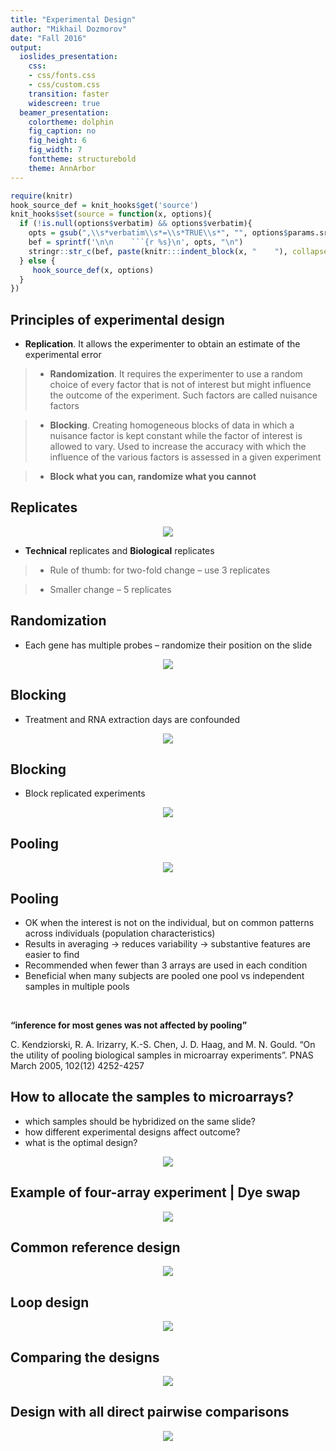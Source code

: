 ```yaml
---
title: "Experimental Design"
author: "Mikhail Dozmorov"
date: "Fall 2016"
output:
  ioslides_presentation:
    css:
    - css/fonts.css
    - css/custom.css
    transition: faster
    widescreen: true
  beamer_presentation:
    colortheme: dolphin
    fig_caption: no
    fig_height: 6
    fig_width: 7
    fonttheme: structurebold
    theme: AnnArbor
---
```


```r
require(knitr)
hook_source_def = knit_hooks$get('source')
knit_hooks$set(source = function(x, options){
  if (!is.null(options$verbatim) && options$verbatim){
    opts = gsub(",\\s*verbatim\\s*=\\s*TRUE\\s*", "", options$params.src)
    bef = sprintf('\n\n    ```{r %s}\n', opts, "\n")
    stringr::str_c(bef, paste(knitr:::indent_block(x, "    "), collapse = '\n'), "\n    ```\n")
  } else {
     hook_source_def(x, options)
  }
})
```

## Principles of experimental design {.larger}

- **Replication**. It allows the experimenter to obtain an estimate of the experimental error

>- **Randomization**. It requires the experimenter to use a random choice of every factor that is not of interest but might influence the outcome of the experiment. Such factors are called nuisance factors

>- **Blocking**. Creating homogeneous blocks of data in which a nuisance factor is kept constant while the factor of interest is allowed to vary. Used to increase the accuracy with which the influence of the various factors is assessed in a given experiment

>- **Block what you can, randomize what you cannot**

## Replicates {.larger}

<center>
![](img/replicates.png)
</center>

- **Technical** replicates and **Biological** replicates 

>- Rule of thumb: for two-fold change – use 3 replicates

>- Smaller change – 5 replicates

## Randomization {.larger}

- Each gene has multiple probes – randomize their position on the slide

<center>
![](img/randomization.png)
</center>

## Blocking {.larger}

- Treatment and RNA extraction days are confounded

<center>
![](img/blocking1.png)
</center>

## Blocking {.larger}

- Block replicated experiments

<center>
![](img/blocking2.png)
</center>

## Pooling

<center>
![](img/pooling.png)
</center>

## Pooling 

- OK when the interest is not on the individual, but on common patterns across individuals (population characteristics)
- Results in averaging -> reduces variability -> substantive features are easier to find
- Recommended when fewer than 3 arrays are used in each condition
- Beneficial when many subjects are pooled
one pool vs independent samples in multiple pools 

&nbsp;

**"inference for most genes was not affected by pooling"**

C. Kendziorski, R. A. Irizarry, K.-S. Chen, J. D. Haag, and M. N. Gould. "On the utility of pooling biological samples in microarray experiments". PNAS March 2005, 102(12) 4252-4257

## How to allocate the samples to microarrays?

- which samples should be hybridized on the same slide?
- how different experimental designs affect outcome?
- what is the optimal design?

<center>
![](img/design0.png)
</center>

## Example of four-array experiment | Dye swap

<center>
![](img/dyeswap.png)
</center>

## Common reference design

<center>
![](img/design1.png)
</center>

## Loop design

<center>
![](img/design2.png)
</center>

## Comparing the designs

<center>
![](img/design3.png)
</center>

## Design with all direct pairwise comparisons

<center>
![](img/design4.png)
</center>

